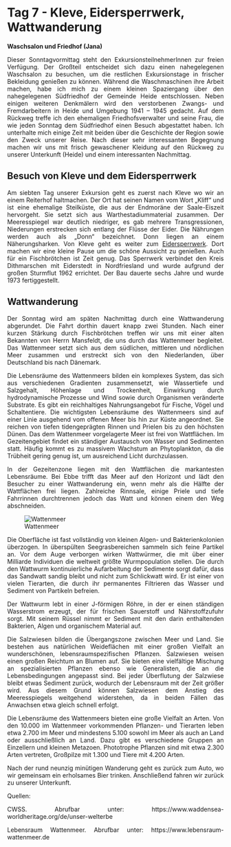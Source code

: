# Tag 7 - Kleve, Eidersperrwerk, Wattwanderung

**Waschsalon und Friedhof (Jana)**

<div style="text-align: justify">

Dieser Sonntagvormittag steht den ExkursionsteilnehmerInnen zur freien Verfügung. Der Großteil entscheidet sich dazu einen nahegelegenen Waschsalon zu besuchen, um die restlichen Exkursionstage in frischer Bekleidung genießen zu können. Während die Waschmaschinen ihre Arbeit machen, habe ich mich zu einem kleinen Spaziergang über den nahegelegenen Südfriedhof der Gemeinde Heide entschlossen. Neben einigen weiteren Denkmälern wird den verstorbenen Zwangs- und Fremdarbeitern in Heide und Umgebung 1941 – 1945 gedacht. Auf dem Rückweg treffe ich den ehemaligen Friedhofsverwalter und seine Frau, die wie jeden Sonntag dem Südfriedhof einen Besuch abgestattet haben. Ich unterhalte mich einige Zeit mit beiden über die Geschichte der Region sowie den Zweck unserer Reise. Nach dieser sehr interessanten Begegnung machen wir uns mit frisch gewaschener Kleidung auf den Rückweg zu unserer Unterkunft (Heide) und einem interessanten Nachmittag. 

</div>

## Besuch von Kleve und dem Eidersperrwerk

<div style="text-align: justify">
Am siebten Tag unserer Exkursion geht es zuerst nach Kleve wo wir an einem Reiterhof haltmachen. Der Ort hat seinen Namen vom Wort „Kliff“ und ist eine ehemalige Steilküste, die aus der Endmoräne der Saale-Eiszeit hervorgeht. Sie setzt sich aus Warthestadiummaterial zusammen. Der Meeresspiegel war deutlich niedriger, es gab mehrere Transgressionen, Niederungen erstrecken sich entlang der Flüsse der Eider. Die Nährungen werden auch als „Donn“ bezeichnet. Donn liegen an einem Näherungsharken.
Von Kleve geht es weiter zum [Eidersperrwerk](https://www.spo-eiderstedt.de/poi/eidersperrwerk). Dort machen wir eine kleine Pause um die schöne Aussicht zu genießen. Auch für ein Fischbrötchen ist Zeit genug. Das Sperrwerk verbindet den Kreis Dithmarschen mit Eiderstedt in Nordfriesland und wurde aufgrund der großen Sturmflut 1962 errichtet. Der Bau dauerte sechs Jahre und wurde 1973 fertiggestellt. 

</div>

## Wattwanderung

<div style="text-align: justify">
Der Sonntag wird am späten Nachmittag durch eine Wattwanderung abgerundet. Die Fahrt dorthin dauert knapp zwei Stunden. Nach einer kurzen Stärkung durch Fischbrötchen treffen wir uns mit einer alten Bekannten von Herrn Mansfeldt, die uns durch das Wattenmeer begleitet. Das Wattenmeer setzt sich aus dem südlichen, mittleren und nördlichen Meer zusammen und erstreckt sich von den Niederlanden, über Deutschland bis nach Dänemark. 

Die Lebensräume des Wattenmeers bilden ein komplexes System, das sich aus verschiedenen Gradienten zusammensetzt, wie Wassertiefe und Salzgehalt, Höhenlage und Trockenheit, Einwirkung durch hydrodynamische Prozesse und Wind sowie durch Organismen veränderte Substrate. Es gibt ein reichhaltiges Nahrungsangebot für Fische, Vögel und Schaltentiere. Die wichtigsten Lebensräume des Wattenmeers sind auf einer Linie ausgehend vom offenen Meer bis hin zur Küste angeordnet. Sie reichen von tiefen tidengeprägten Rinnen und Prielen bis zu den höchsten Dünen.
Das dem Wattenmeer vorgelagerte Meer ist frei von Wattflächen. Im Gezeitengebiet findet ein ständiger Austausch von Wasser und Sedimenten statt. Häufig kommt es zu massivem Wachstum an Phytoplankton, da die Trübheit gering genug ist, um ausreichend Licht durchzulassen.

In der Gezeitenzone liegen mit den Wattflächen die markantesten Lebensräume.
Bei Ebbe trifft das Meer auf den Horizont und lädt den Besucher zu einer Wattwanderung ein, wenn mehr als die Hälfte der Wattflächen frei liegen. Zahlreiche Rinnsale, einige Priele und tiefe Fahrrinnen durchtrennen jedoch das Watt und können einem den Weg abschneiden.

![Wattenmeer](/Users/Flo/Desktop/Exkursion/IMG_6983.jpg)

Die Oberfläche ist fast vollständig von kleinen Algen- und Bakterienkolonien überzogen. In überspülten Seegrasbereichen sammeln sich feine Partikel an. Vor dem Auge verborgen wirken Wattwürmer, die mit über einer Milliarde Individuen die weltweit größte Wurmpopulation stellen. 
Die durch den Wattwurm kontinuierliche Aufarbeitung der Sedimente sorgt dafür, dass das Sandwatt sandig bleibt und nicht zum Schlickwatt wird. Er ist einer von vielen Tierarten, die durch ihr permanentes Filtrieren das Wasser und Sediment von Partikeln befreien.

Der Wattwurm lebt in einer J-förmigen Röhre, in der er einen ständigen Wasserstrom erzeugt, der für frischen Sauerstoff und Nährstoffzufuhr sorgt. Mit seinem Rüssel nimmt er Sediment mit den darin enthaltenden Bakterien, Algen und organischem Material auf. 

Die Salzwiesen bilden die Übergangszone zwischen Meer und Land. Sie bestehen aus natürlichen Weideflächen mit einer großen Vielfalt an wunderschönen, lebensraumspezifischen Pflanzen. Salzwiesen weisen einen großen Reichtum an Blumen auf. Sie bieten eine vielfältige Mischung an spezialisierten Pflanzen ebenso wie Generalisten, die an die Lebensbedingungen angepasst sind. Bei jeder Überflutung der Salzwiese bleibt etwas Sediment zurück, wodurch der Lebensraum mit der Zeit größer wird. Aus diesem Grund können Salzwiesen dem Anstieg des Meeresspiegels weitgehend widerstehen, da in beiden Fällen das Anwachsen etwa gleich schnell erfolgt.

Die Lebensräume des Wattenmeers bieten eine große Vielfalt an Arten. Von den 10.000 im Wattenmeer vorkommenden Pflanzen- und Tierarten leben etwa 2.700 im Meer und mindestens 5.100 sowohl im Meer als auch an Land oder ausschließlich an Land. Dazu gibt es verschiedene Gruppen an Einzellern und kleinen Metazoen. Phototrophe Pflanzen sind mit etwa 2.300 Arten vertreten, Großpilze mit 1.300 und Tiere mit 4.200 Arten. 

Nach der rund neunzig minütigen Wanderung geht es zurück zum Auto, wo wir gemeinsam ein erholsames Bier trinken. Anschließend fahren wir zurück zu unserer Unterkunft.

Quellen: 

CWSS. Abrufbar unter: https://www.waddensea-worldheritage.org/de/unser-welterbe

Lebensraum Wattenmeer. Abrufbar unter: https://www.lebensraum-wattenmeer.de

</div>

